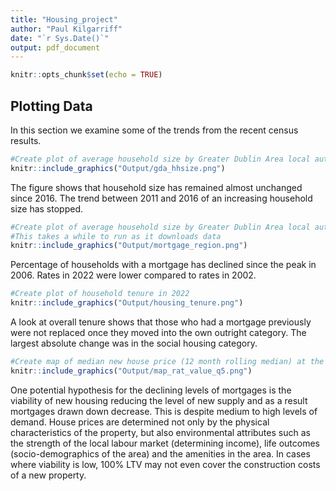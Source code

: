 ```yaml
---
title: "Housing_project"
author: "Paul Kilgarriff"
date: "`r Sys.Date()`"
output: pdf_document
---
```


```r
knitr::opts_chunk$set(echo = TRUE)
```

## Plotting Data

In this section we examine some of the trends from the recent census results.

```r
#Create plot of average household size by Greater Dublin Area local authority
knitr::include_graphics("Output/gda_hhsize.png")
```

The figure shows that household size has remained almost unchanged since 2016. The trend between 2011 and 2016 of an increasing household size has stopped.

```r
#Create plot of average household size by Greater Dublin Area local authority
#This takes a while to run as it downloads data
knitr::include_graphics("Output/mortgage_region.png")
```
Percentage of households with a mortgage has declined since the peak in 2006. Rates in 2022 were lower compared to rates in 2002. 

```r
#Create plot of household tenure in 2022
knitr::include_graphics("Output/housing_tenure.png")
```
A look at overall tenure shows that those who had a mortgage previously were not replaced once they moved into the own outright category. The largest absolute change was in the social housing category.

```r
#Create map of median new house price (12 month rolling median) at the Eircode Routing Key level and show as a ratio to national median.
knitr::include_graphics("Output/map_rat_value_q5.png")

```

One potential hypothesis for the declining levels of mortgages is the viability of new housing reducing the level of new supply and as a result mortgages drawn down decrease. This is despite medium to high levels of demand. House prices are determined not only by the physical characteristics of the property, but also environmental attributes such as the strength of the local labour market (determining income), life outcomes (socio-demographics of the area) and the amenities in the area. In cases where viability is low, 100% LTV may not even cover the construction costs of a new property.

